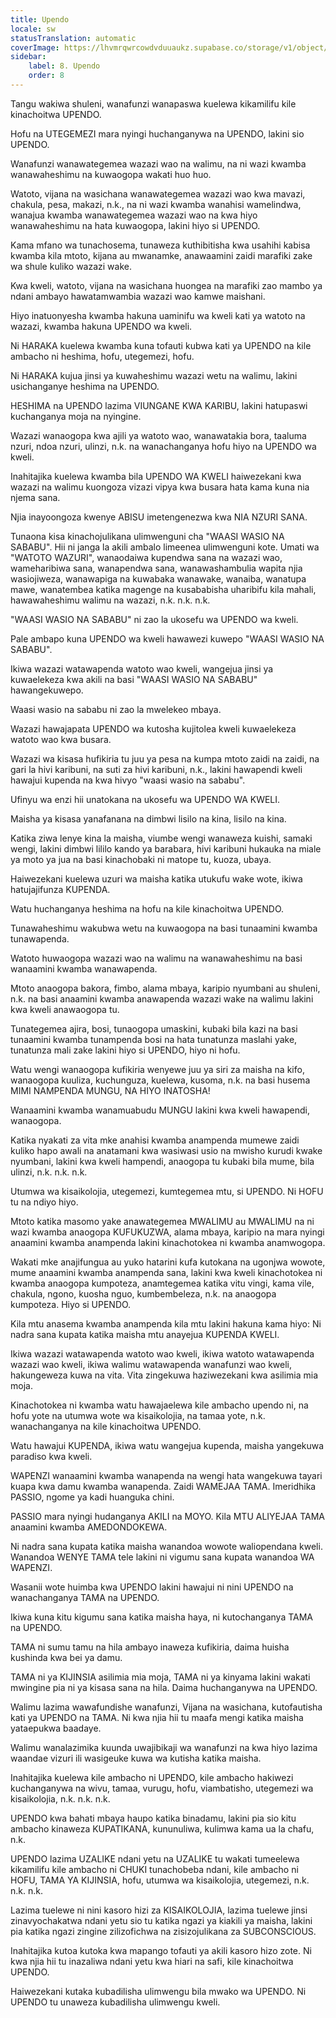 ```yaml
---
title: Upendo
locale: sw
statusTranslation: automatic
coverImage: https://lhvmrqwrcowdvduuaukz.supabase.co/storage/v1/object/public/strapi-uploads/small_cover-educacion-fundamental.webp-2d51a7828a2b1309555be27f7e2a61a0.webp
sidebar:
    label: 8. Upendo
    order: 8
---
```

Tangu wakiwa shuleni, wanafunzi wanapaswa kuelewa kikamilifu kile kinachoitwa UPENDO.

Hofu na UTEGEMEZI mara nyingi huchanganywa na UPENDO, lakini sio UPENDO.

Wanafunzi wanawategemea wazazi wao na walimu, na ni wazi kwamba wanawaheshimu na kuwaogopa wakati huo huo.

Watoto, vijana na wasichana wanawategemea wazazi wao kwa mavazi, chakula, pesa, makazi, n.k., na ni wazi kwamba wanahisi wamelindwa, wanajua kwamba wanawategemea wazazi wao na kwa hiyo wanawaheshimu na hata kuwaogopa, lakini hiyo si UPENDO.

Kama mfano wa tunachosema, tunaweza kuthibitisha kwa usahihi kabisa kwamba kila mtoto, kijana au mwanamke, anawaamini zaidi marafiki zake wa shule kuliko wazazi wake.

Kwa kweli, watoto, vijana na wasichana huongea na marafiki zao mambo ya ndani ambayo hawatamwambia wazazi wao kamwe maishani.

Hiyo inatuonyesha kwamba hakuna uaminifu wa kweli kati ya watoto na wazazi, kwamba hakuna UPENDO wa kweli.

Ni HARAKA kuelewa kwamba kuna tofauti kubwa kati ya UPENDO na kile ambacho ni heshima, hofu, utegemezi, hofu.

Ni HARAKA kujua jinsi ya kuwaheshimu wazazi wetu na walimu, lakini usichanganye heshima na UPENDO.

HESHIMA na UPENDO lazima VIUNGANE KWA KARIBU, lakini hatupaswi kuchanganya moja na nyingine.

Wazazi wanaogopa kwa ajili ya watoto wao, wanawatakia bora, taaluma nzuri, ndoa nzuri, ulinzi, n.k. na wanachanganya hofu hiyo na UPENDO wa kweli.

Inahitajika kuelewa kwamba bila UPENDO WA KWELI haiwezekani kwa wazazi na walimu kuongoza vizazi vipya kwa busara hata kama kuna nia njema sana.

Njia inayoongoza kwenye ABISU imetengenezwa kwa NIA NZURI SANA.

Tunaona kisa kinachojulikana ulimwenguni cha "WAASI WASIO NA SABABU". Hii ni janga la akili ambalo limeenea ulimwenguni kote. Umati wa "WATOTO WAZURI", wanaodaiwa kupendwa sana na wazazi wao, wameharibiwa sana, wanapendwa sana, wanawashambulia wapita njia wasiojiweza, wanawapiga na kuwabaka wanawake, wanaiba, wanatupa mawe, wanatembea katika magenge na kusababisha uharibifu kila mahali, hawawaheshimu walimu na wazazi, n.k. n.k. n.k.

"WAASI WASIO NA SABABU" ni zao la ukosefu wa UPENDO wa kweli.

Pale ambapo kuna UPENDO wa kweli hawawezi kuwepo "WAASI WASIO NA SABABU".

Ikiwa wazazi watawapenda watoto wao kweli, wangejua jinsi ya kuwaelekeza kwa akili na basi "WAASI WASIO NA SABABU" hawangekuwepo.

Waasi wasio na sababu ni zao la mwelekeo mbaya.

Wazazi hawajapata UPENDO wa kutosha kujitolea kweli kuwaelekeza watoto wao kwa busara.

Wazazi wa kisasa hufikiria tu juu ya pesa na kumpa mtoto zaidi na zaidi, na gari la hivi karibuni, na suti za hivi karibuni, n.k., lakini hawapendi kweli hawajui kupenda na kwa hivyo "waasi wasio na sababu".

Ufinyu wa enzi hii unatokana na ukosefu wa UPENDO WA KWELI.

Maisha ya kisasa yanafanana na dimbwi lisilo na kina, lisilo na kina.

Katika ziwa lenye kina la maisha, viumbe wengi wanaweza kuishi, samaki wengi, lakini dimbwi lililo kando ya barabara, hivi karibuni hukauka na miale ya moto ya jua na basi kinachobaki ni matope tu, kuoza, ubaya.

Haiwezekani kuelewa uzuri wa maisha katika utukufu wake wote, ikiwa hatujajifunza KUPENDA.

Watu huchanganya heshima na hofu na kile kinachoitwa UPENDO.

Tunawaheshimu wakubwa wetu na kuwaogopa na basi tunaamini kwamba tunawapenda.

Watoto huwaogopa wazazi wao na walimu na wanawaheshimu na basi wanaamini kwamba wanawapenda.

Mtoto anaogopa bakora, fimbo, alama mbaya, karipio nyumbani au shuleni, n.k. na basi anaamini kwamba anawapenda wazazi wake na walimu lakini kwa kweli anawaogopa tu.

Tunategemea ajira, bosi, tunaogopa umaskini, kubaki bila kazi na basi tunaamini kwamba tunampenda bosi na hata tunatunza maslahi yake, tunatunza mali zake lakini hiyo si UPENDO, hiyo ni hofu.

Watu wengi wanaogopa kufikiria wenyewe juu ya siri za maisha na kifo, wanaogopa kuuliza, kuchunguza, kuelewa, kusoma, n.k. na basi husema MIMI NAMPENDA MUNGU, NA HIYO INATOSHA!

Wanaamini kwamba wanamuabudu MUNGU lakini kwa kweli hawapendi, wanaogopa.

Katika nyakati za vita mke anahisi kwamba anampenda mumewe zaidi kuliko hapo awali na anatamani kwa wasiwasi usio na mwisho kurudi kwake nyumbani, lakini kwa kweli hampendi, anaogopa tu kubaki bila mume, bila ulinzi, n.k. n.k. n.k.

Utumwa wa kisaikolojia, utegemezi, kumtegemea mtu, si UPENDO. Ni HOFU tu na ndiyo hiyo.

Mtoto katika masomo yake anawategemea MWALIMU au MWALIMU na ni wazi kwamba anaogopa KUFUKUZWA, alama mbaya, karipio na mara nyingi anaamini kwamba anampenda lakini kinachotokea ni kwamba anamwogopa.

Wakati mke anajifungua au yuko hatarini kufa kutokana na ugonjwa wowote, mume anaamini kwamba anampenda sana, lakini kwa kweli kinachotokea ni kwamba anaogopa kumpoteza, anamtegemea katika vitu vingi, kama vile, chakula, ngono, kuosha nguo, kumbembeleza, n.k. na anaogopa kumpoteza. Hiyo si UPENDO.

Kila mtu anasema kwamba anampenda kila mtu lakini hakuna kama hiyo: Ni nadra sana kupata katika maisha mtu anayejua KUPENDA KWELI.

Ikiwa wazazi watawapenda watoto wao kweli, ikiwa watoto watawapenda wazazi wao kweli, ikiwa walimu watawapenda wanafunzi wao kweli, hakungeweza kuwa na vita. Vita zingekuwa haziwezekani kwa asilimia mia moja.

Kinachotokea ni kwamba watu hawajaelewa kile ambacho upendo ni, na hofu yote na utumwa wote wa kisaikolojia, na tamaa yote, n.k. wanachanganya na kile kinachoitwa UPENDO.

Watu hawajui KUPENDA, ikiwa watu wangejua kupenda, maisha yangekuwa paradiso kwa kweli.

WAPENZI wanaamini kwamba wanapenda na wengi hata wangekuwa tayari kuapa kwa damu kwamba wanapenda. Zaidi WAMEJAA TAMA. Imeridhika PASSIO, ngome ya kadi huanguka chini.

PASSIO mara nyingi hudanganya AKILI na MOYO. Kila MTU ALIYEJAA TAMA anaamini kwamba AMEDONDOKEWA.

Ni nadra sana kupata katika maisha wanandoa wowote waliopendana kweli. Wanandoa WENYE TAMA tele lakini ni vigumu sana kupata wanandoa WA WAPENZI.

Wasanii wote huimba kwa UPENDO lakini hawajui ni nini UPENDO na wanachanganya TAMA na UPENDO.

Ikiwa kuna kitu kigumu sana katika maisha haya, ni kutochanganya TAMA na UPENDO.

TAMA ni sumu tamu na hila ambayo inaweza kufikiria, daima huisha kushinda kwa bei ya damu.

TAMA ni ya KIJINSIA asilimia mia moja, TAMA ni ya kinyama lakini wakati mwingine pia ni ya kisasa sana na hila. Daima huchanganywa na UPENDO.

Walimu lazima wawafundishe wanafunzi, Vijana na wasichana, kutofautisha kati ya UPENDO na TAMA. Ni kwa njia hii tu maafa mengi katika maisha yataepukwa baadaye.

Walimu wanalazimika kuunda uwajibikaji wa wanafunzi na kwa hiyo lazima waandae vizuri ili wasigeuke kuwa wa kutisha katika maisha.

Inahitajika kuelewa kile ambacho ni UPENDO, kile ambacho hakiwezi kuchanganywa na wivu, tamaa, vurugu, hofu, viambatisho, utegemezi wa kisaikolojia, n.k. n.k. n.k.

UPENDO kwa bahati mbaya haupo katika binadamu, lakini pia sio kitu ambacho kinaweza KUPATIKANA, kununuliwa, kulimwa kama ua la chafu, n.k.

UPENDO lazima UZALIKE ndani yetu na UZALIKE tu wakati tumeelewa kikamilifu kile ambacho ni CHUKI tunachobeba ndani, kile ambacho ni HOFU, TAMA YA KIJINSIA, hofu, utumwa wa kisaikolojia, utegemezi, n.k. n.k. n.k.

Lazima tuelewe ni nini kasoro hizi za KISAIKOLOJIA, lazima tuelewe jinsi zinavyochakatwa ndani yetu sio tu katika ngazi ya kiakili ya maisha, lakini pia katika ngazi zingine zilizofichwa na zisizojulikana za SUBCONSCIOUS.

Inahitajika kutoa kutoka kwa mapango tofauti ya akili kasoro hizo zote. Ni kwa njia hii tu inazaliwa ndani yetu kwa hiari na safi, kile kinachoitwa UPENDO.

Haiwezekani kutaka kubadilisha ulimwengu bila mwako wa UPENDO. Ni UPENDO tu unaweza kubadilisha ulimwengu kweli.

